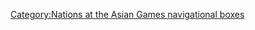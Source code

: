 {{Navbox
|name = Nations at the Asian Games
|title = [[亚洲运动会]]代表團
|state = {{{state|autocollapse}}}
|listclass = hlist

|list1 =
* [[亞洲運動會阿富汗代表團|阿富汗]]
* [[亞洲運動會巴林代表團|巴林]]
* [[亞洲運動會孟加拉代表團|孟加拉]]
* [[亞洲運動會不丹代表團|不丹]]
* [[亞洲運動會文莱代表團|文莱]]
* [[亞洲運動會柬埔寨代表團|柬埔寨]]
* [[亞洲運動會中國代表團|中國]]
* [[亞洲運動會中華台北代表團|中華台北]]
* [[亞洲運動會中國香港代表團|中國香港]]
* [[亞洲運動會印度代表團|印度]]
* [[亞洲運動會印度尼西亚代表團|印度尼西亚/印尼]]
* [[亞洲運動會伊朗代表團|伊朗]]
* [[亞洲運動會伊拉克代表團|伊拉克]]
* [[亞洲運動會以色列代表團|以色列]]
* [[亞洲運動會日本代表團|日本]]
* [[亞洲運動會约旦代表團|约旦]]
* [[亞洲運動會哈萨克斯坦代表團|哈萨克斯坦]]
* [[亞洲運動會科威特代表團|科威特]]
* [[亞洲運動會吉尔吉斯斯坦代表團|吉尔吉斯斯坦]]
* [[亞洲運動會老挝代表團|老挝]]
* [[亞洲運動會黎巴嫩代表團|黎巴嫩]]
* [[亞洲運動會中國澳門代表團|中國澳門]]
* [[亞洲運動會马来西亚代表團|马来西亚]]
* [[亞洲運動會马尔代夫代表團|马尔代夫]]
* [[亞洲運動會蒙古代表團|蒙古]]
* [[亞洲運動會缅甸代表團|缅甸]]
* [[亞洲運動會尼泊尔代表團|尼泊尔]]
* [[亞洲運動會朝鲜代表團|北韩/朝鲜]]
* [[亞洲運動會阿曼代表團|阿曼]]
* [[亞洲運動會巴基斯坦代表團|巴基斯坦]]
* [[亞洲運動會巴勒斯坦代表團|巴勒斯坦]]
* [[亞洲運動會菲利宾代表團|菲利宾]]
* [[亞洲運動會卡塔尔代表團|卡塔尔]]
* [[亞洲運動會沙地阿拉伯代表團|沙地阿拉伯]]
* [[亞洲運動會新加坡代表團|新加坡]]
* [[亞洲運動會韩国代表團|南韩/韩国]]
* [[亞洲運動會斯里兰卡代表團|斯里兰卡]]
* [[亞洲運動會舒利亚代表團|舒利亚]]
* [[亞洲運動會塔吉克斯坦代表團|塔吉克斯坦]]
* [[亞洲運動會泰國代表團|泰國]]
* [[亞洲運動會东帝汶代表團|东帝汶]]
* [[亞洲運動會土库曼斯坦代表團|土库曼斯坦]]
* [[亞洲運動會阿拉伯联合酋长国代表團|迪拜/杜拜/阿拉伯联合酋长国]]
* [[亞洲運動會乌兹别克斯坦代表團|乌兹别克斯坦]]
* [[亞洲運動會越南代表團|越南]]
* [[亞洲運動會葉門代表團|葉門]]

}}<noinclude>
{{collapsible option}}
[[Category:Nations at the Asian Games navigational boxes]]
</noinclude>